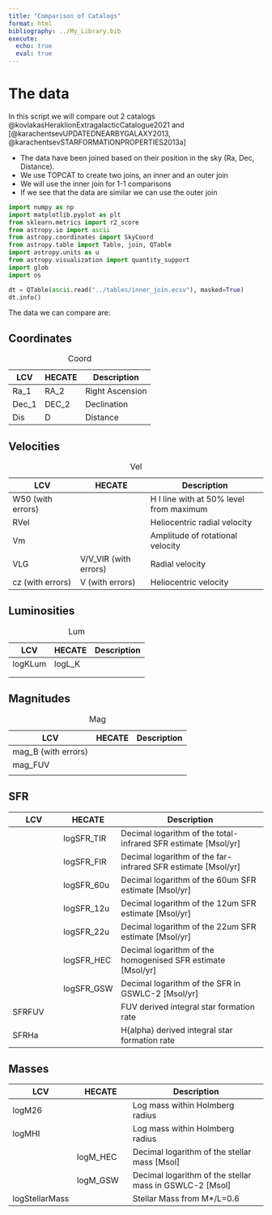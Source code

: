 ```yaml
---
title: "Comparison of Catalogs"
format: html
bibliography: ../My_Library.bib
execute: 
  echo: true
  eval: true
---
```


# The data

In this script we will compare out 2 catalogs @kovlakasHeraklionExtragalacticCatalogue2021 and [@karachentsevUPDATEDNEARBYGALAXY2013, @karachentsevSTARFORMATIONPROPERTIES2013a]

-   The data have been joined based on their position in the sky (Ra, Dec, Distance).
-   We use TOPCAT to create two joins, an inner and an outer join
-   We will use the inner join for 1-1 comparisons
-   If we see that the data are similar we can use the outer join

```python
import numpy as np
import matplotlib.pyplot as plt
from sklearn.metrics import r2_score
from astropy.io import ascii
from astropy.coordinates import SkyCoord
from astropy.table import Table, join, QTable
import astropy.units as u
from astropy.visualization import quantity_support
import glob
import os

dt = QTable(ascii.read("../tables/inner_join.ecsv"), masked=True)
dt.info()
```

The data we can compare are:

::: panel-tabset
## Coordinates

| LCV   | HECATE | Description     |
|-------|--------|-----------------|
| Ra_1  | RA_2   | Right Ascension |
| Dec_1 | DEC_2  | Declination     |
| Dis   | D      | Distance        |

: Coord

## Velocities

| LCV               | HECATE                | Description                             |
|-------------------|--------------------|---------------------------------|
| W50 (with errors) |                       | H I line with at 50% level from maximum |
| RVel              |                       | Heliocentric radial velocity            |
| Vm                |                       | Amplitude of rotational velocity        |
| VLG               | V/V_VIR (with errors) | Radial velocity                         |
| cz (with errors)  | V (with errors)       | Heliocentric velocity                   |

: Vel

## Luminosities

| LCV     | HECATE | Description |
|---------|--------|-------------|
| logKLum | logL_K |             |
|         |        |             |
|         |        |             |

: Lum

## Magnitudes

| LCV                 | HECATE | Description |
|---------------------|--------|-------------|
| mag_B (with errors) |        |             |
| mag_FUV             |        |             |
|                     |        |             |

: Mag

## SFR

| LCV    | HECATE     | Description                                                      |
|---------------|---------------|-------------------------------------------|
|        | logSFR_TIR | Decimal logarithm of the total-infrared SFR estimate \[Msol/yr\] |
|        | logSFR_FIR | Decimal logarithm of the far-infrared SFR estimate \[Msol/yr\]   |
|        | logSFR_60u | Decimal logarithm of the 60um SFR estimate \[Msol/yr\]           |
|        | logSFR_12u | Decimal logarithm of the 12um SFR estimate \[Msol/yr\]           |
|        | logSFR_22u | Decimal logarithm of the 22um SFR estimate \[Msol/yr\]           |
|        | logSFR_HEC | Decimal logarithm of the homogenised SFR estimate \[Msol/yr\]    |
|        | logSFR_GSW | Decimal logarithm of the SFR in GSWLC-2 \[Msol/yr\]              |
| SFRFUV |            | FUV derived integral star formation rate                         |
| SFRHa  |            | H{alpha} derived integral star formation rate                    |

## Masses

| LCV            | HECATE   | Description                                               |
|----------------|----------------|----------------------------------------|
| logM26         |          | Log mass within Holmberg radius                           |
| logMHI         |          | Log mass within Holmberg radius                           |
|                | logM_HEC | Decimal logarithm of the stellar mass \[Msol\]            |
|                | logM_GSW | Decimal logarithm of the stellar mass in GSWLC-2 \[Msol\] |
| logStellarMass |          | Stellar Mass from M\*/L=0.6                               |
:::